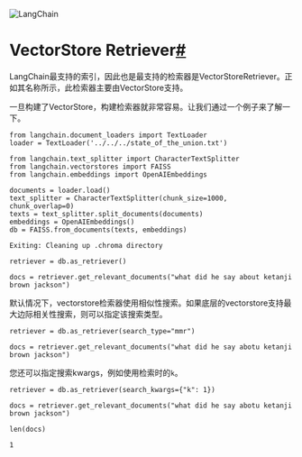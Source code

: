 

<Head>
  <script>
    {
      `(function() {
         var _hmt = _hmt || [];
(function() {
  var hm = document.createElement("script");
  hm.src = "https://hm.baidu.com/hm.js?e60fb290e204e04c5cb6f79b0ac1e697";
  var s = document.getElementsByTagName("script")[0]; 
  s.parentNode.insertBefore(hm, s);
})();
       })();`
    }
  </script>
</Head>

![LangChain](https://pica.zhimg.com/50/v2-56e8bbb52aa271012541c1fe1ceb11a2_r.gif)





VectorStore Retriever[#](#vectorstore-retriever "Permalink to this headline")
=============================================================================

LangChain最支持的索引，因此也是最支持的检索器是VectorStoreRetriever。正如其名称所示，此检索器主要由VectorStore支持。

一旦构建了VectorStore，构建检索器就非常容易。让我们通过一个例子来了解一下。

```
from langchain.document_loaders import TextLoader
loader = TextLoader('../../../state_of_the_union.txt')

```

```
from langchain.text_splitter import CharacterTextSplitter
from langchain.vectorstores import FAISS
from langchain.embeddings import OpenAIEmbeddings

documents = loader.load()
text_splitter = CharacterTextSplitter(chunk_size=1000, chunk_overlap=0)
texts = text_splitter.split_documents(documents)
embeddings = OpenAIEmbeddings()
db = FAISS.from_documents(texts, embeddings)

```

```
Exiting: Cleaning up .chroma directory

```

```
retriever = db.as_retriever()

```

```
docs = retriever.get_relevant_documents("what did he say about ketanji brown jackson")

```

默认情况下，vectorstore检索器使用相似性搜索。如果底层的vectorstore支持最大边际相关性搜索，则可以指定该搜索类型。

```
retriever = db.as_retriever(search_type="mmr")

```

```
docs = retriever.get_relevant_documents("what did he say abotu ketanji brown jackson")

```

您还可以指定搜索kwargs，例如使用检索时的`k`。

```
retriever = db.as_retriever(search_kwargs={"k": 1})

```

```
docs = retriever.get_relevant_documents("what did he say abotu ketanji brown jackson")

```

```
len(docs)

```

```
1

```

